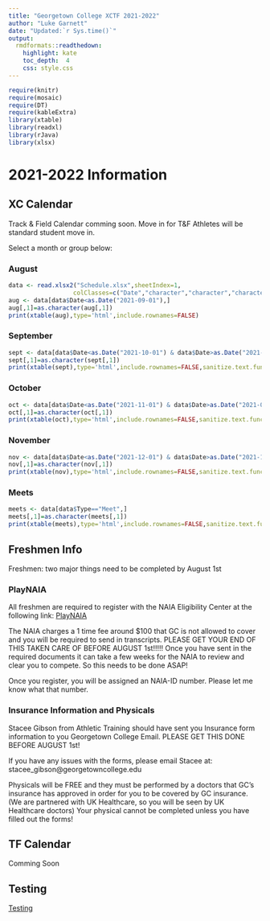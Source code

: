 ```yaml
---
title: "Georgetown College XCTF 2021-2022"
author: "Luke Garnett"
date: "Updated:`r Sys.time()`"
output:
  rmdformats::readthedown:
    highlight: kate
    toc_depth:  4
    css: style.css
---
```



```r
require(knitr)
require(mosaic)
require(DT)
require(kableExtra)
library(xtable)
library(readxl)
library(rJava)
library(xlsx)
```

# 2021-2022 Information {.tabset}

## XC Calendar {.tabset}

Track & Field Calendar comming soon. Move in for T&F Athletes will be standard student move in.

Select a month or group below:

### August


```r

data <- read.xlsx2("Schedule.xlsx",sheetIndex=1,
                  colClasses=c("Date","character","character","character"))
aug <- data[data$Date<as.Date("2021-09-01"),]
aug[,1]=as.character(aug[,1])
print(xtable(aug),type='html',include.rownames=FALSE)
```

### September

```r

sept <- data[data$Date<as.Date("2021-10-01") & data$Date>as.Date("2021-08-31"),]
sept[,1]=as.character(sept[,1])
print(xtable(sept),type='html',include.rownames=FALSE,sanitize.text.function = function(x){x})
```

### October

```r

oct <- data[data$Date<as.Date("2021-11-01") & data$Date>as.Date("2021-09-30"),]
oct[,1]=as.character(oct[,1])
print(xtable(oct),type='html',include.rownames=FALSE,sanitize.text.function = function(x){x})
```

### November

```r

nov <- data[data$Date<as.Date("2021-12-01") & data$Date>as.Date("2021-10-31"),]
nov[,1]=as.character(nov[,1])
print(xtable(nov),type='html',include.rownames=FALSE,sanitize.text.function = function(x){x})
```

### Meets

```r

meets <- data[data$Type=="Meet",]
meets[,1]=as.character(meets[,1])
print(xtable(meets),type='html',include.rownames=FALSE,sanitize.text.function = function(x){x})
```

## Freshmen Info

Freshmen: two major things need to be completed by August 1st

### PlayNAIA

All freshmen are required to register with the NAIA Eligibility Center at the following link: <a href="https://play.mynaia.org/">PlayNAIA</a>

The NAIA charges a 1 time fee around $100 that GC is not allowed to cover and you will be required to send in transcripts. PLEASE GET YOUR END OF THIS TAKEN CARE OF BEFORE AUGUST 1st!!!!! Once you have sent in the required documents it can take a few weeks for the NAIA to review and clear you to compete. So this needs to be done ASAP!

Once you register, you will be assigned an NAIA-ID number. Please let me know what that number.

### Insurance Information and Physicals

Stacee Gibson from Athletic Training should have sent you Insurance form information to you Georgetown College Email. PLEASE GET THIS DONE BEFORE AUGUST 1st!

If you have any issues with the forms, please email Stacee at: stacee_gibson@georgetowncollege.edu

Physicals will be FREE and they must be performed by a doctors that GC's insurance has approved in order for you to be covered by GC insurance. (We are partnered with UK Healthcare, so you will be seen by UK Healthcare doctors) Your physical cannot be completed unless you have filled out the forms!


## TF Calendar

Comming Soon



## Testing



<a href="meetInfo2021.html">Testing</a>


